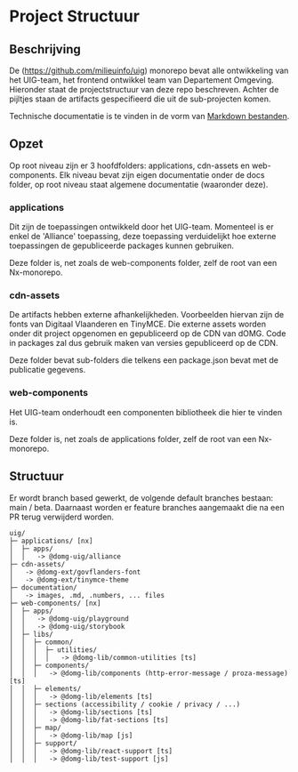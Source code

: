 
<Meta title="Ontwikkeling/Project Structuur" />

# Project Structuur

## Beschrijving

De (https://github.com/milieuinfo/uig) monorepo bevat alle ontwikkeling van het UIG-team, het frontend ontwikkel
team van Departement Omgeving. Hieronder staat de projectstructuur van deze repo beschreven. Achter de pijltjes
staan de artifacts gespecifieerd die uit de sub-projecten komen.

Technische documentatie is te vinden in de vorm van
[Markdown bestanden](https://github.com/milieuinfo/uig/tree/main/web-components/resources/docs).

## Opzet

Op root niveau zijn er 3 hoofdfolders: applications, cdn-assets en web-components. Elk niveau bevat zijn eigen
documentatie onder de docs folder, op root niveau staat algemene documentatie (waaronder deze).

### applications

Dit zijn de toepassingen ontwikkeld door het UIG-team. Momenteel is er enkel de 'Alliance' toepassing, deze toepassing
verduidelijkt hoe externe toepassingen de gepubliceerde packages kunnen gebruiken.

Deze folder is, net zoals de web-components folder, zelf de root van een Nx-monorepo.

### cdn-assets

De artifacts hebben externe afhankelijkheden. Voorbeelden hiervan zijn de fonts van Digitaal Vlaanderen en TinyMCE.
Die externe assets worden onder dit project opgenomen en gepubliceerd op de CDN van dOMG. Code in packages zal dus
gebruik maken van versies gepubliceerd op de CDN.

Deze folder bevat sub-folders die telkens een package.json bevat met de publicatie gegevens.

### web-components

Het UIG-team onderhoudt een componenten bibliotheek die hier te vinden is.

Deze folder is, net zoals de applications folder, zelf de root van een Nx-monorepo.

## Structuur

Er wordt branch based gewerkt, de volgende default branches bestaan: main / beta.
Daarnaast worden er feature branches aangemaakt die na een PR terug verwijderd worden.

```
uig/
├─ applications/ [nx]
│  ├─ apps/
│  │   -> @domg-uig/alliance
├─ cdn-assets/
│   -> @domg-ext/govflanders-font
│   -> @domg-ext/tinymce-theme
├─ documentation/
│   -> images, .md, .numbers, ... files
├─ web-components/ [nx]
│  ├─ apps/
│  │   -> @domg-uig/playground
│  │   -> @domg-uig/storybook
│  ├─ libs/
│  │  ├─ common/
│  │  │  ├─ utilities/
│  │  │  │   -> @domg-lib/common-utilities [ts]
│  │  ├─ components/
│  │  │   -> @domg-lib/components (http-error-message / proza-message) [ts]
│  │  ├─ elements/
│  │  │   -> @domg-lib/elements [ts]
│  │  ├─ sections (accessibility / cookie / privacy / ...)
│  │  │   -> @domg-lib/sections [ts]
│  │  │   -> @domg-lib/fat-sections [ts]
│  │  ├─ map/
│  │  │   -> @domg-lib/map [js]
│  │  ├─ support/
│  │  │   -> @domg-lib/react-support [ts]
│  │  │   -> @domg-lib/test-support [js]
```
